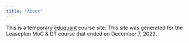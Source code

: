 ```yaml
---
title: "About"
---
```


This is a temporary [eduquant](https://eduquant.nl) course site. This site was generated for the Leaseplan MoC & DT course that ended on December 7, 2022.
